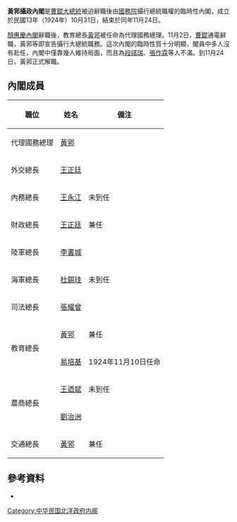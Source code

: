 '''黃郛攝政內閣'''是[[曹錕|曹錕]][[中華民國大總統|大總統]]被迫辭職後由[[中華民國國務院|國務院]]攝行總統職權的臨時性內閣，成立於民國13年（1924年）10月31日，結束於同年11月24日。

[[第二次顏惠慶內閣|顏惠慶內閣]]辭職後，教育總長[[黃郛|黃郛]]被任命為代理國務總理。11月2日，[[曹錕|曹錕]]通電辭職，黃郛等即宣告攝行大總統職務。這次內閣的臨時性質十分明顯，閣員中多人沒有赴任，內閣中僅靠幾人維持局面，而且為[[段祺瑞|段祺瑞]]、[[張作霖|張作霖]]等人不滿。到11月24日，黃郛正式解職。

==內閣成員==
{| class="wikitable" border="1" cellspacing="0" cellpadding="1"
|-
! style="white-space:nowrap" |職位!!姓名!!備注
|-
!代理國務總理
|[[黃郛|黃郛]]
|-
!外交總長
|[[王正廷|王正廷]]
|-
!內務總長
|[[王永江|王永江]]||未到任
|-
!財政總長
|[[王正廷|王正廷]]||兼任
|-
!陸軍總長
|[[李書城|李書城]]
|-
!海軍總長
|[[杜錫珪|杜錫珪]]||未到任
|-
!司法總長
|[[張耀曾|張耀曾]]
|-
!rowspan="2"|教育總長
|[[黃郛|黃郛]]||兼任
|-
|[[易培基|易培基]]||1924年11月10日任命
|-
!rowspan="2"|農商總長
|[[王迺斌|王迺斌]]||未到任
|-
|[[劉治洲|劉治洲]]
|-
!交通總長
|[[黃郛|黃郛]]||兼任
|}

==參考資料==
*{{cite book |author=謝彬 |authorlink= |coauthors= |title=民國政黨史 |year=1924年 |publisher=上海學術研究會叢書部 |location= |isbn=978-7-101-05531-3 }}

{{北洋時期內閣|第二次顏惠慶內閣|黃郛攝政內閣|1924年10月31日－1924年11月24日|臨時執政內閣}}

{{DEFAULTSORT:Huang Fu}}
[[Category:中华民国北洋政府内阁|Category:中华民国北洋政府内阁]]